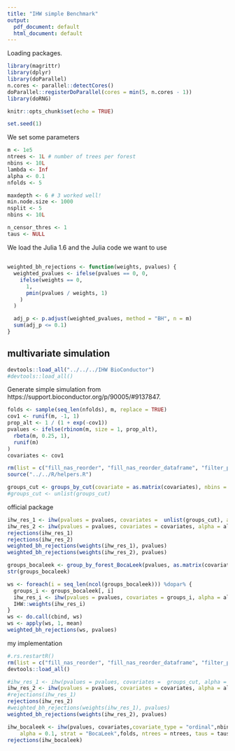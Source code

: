 ```yaml
---
title: "IHW simple Benchmark"
output:
  pdf_document: default
  html_document: default
---
```



Loading packages.
```r
library(magrittr)
library(dplyr)
library(doParallel)
n.cores <- parallel::detectCores()
doParallel::registerDoParallel(cores = min(5, n.cores - 1))
library(doRNG)

knitr::opts_chunk$set(echo = TRUE)

set.seed(1)
```

We set some parameters 

```r
m <- 1e5
ntrees <- 1L # number of trees per forest
nbins <- 10L
lambda <- Inf
alpha <- 0.1
nfolds <- 5

maxdepth <- 6 # 3 worked well!
min.node.size <- 1000
nsplit <- 5
nbins <- 10L

n_censor_thres <- 1
taus <- NULL
```

We load the Julia 1.6 and the Julia code we want to use

##
```r
weighted_bh_rejections <- function(weights, pvalues) {
  weighted_pvalues <- ifelse(pvalues == 0, 0,
    ifelse(weights == 0,
      1,
      pmin(pvalues / weights, 1)
    )
  )

  adj_p <- p.adjust(weighted_pvalues, method = "BH", n = m)
  sum(adj_p <= 0.1)
}
```

## multivariate simulation
```r
devtools::load_all("../../../IHW BioConductor")
#devtools::load_all()
```

Generate simple simulation from https://support.bioconductor.org/p/90005/#9137847. 
```r
folds <- sample(seq_len(nfolds), m, replace = TRUE)
cov1 <- runif(m, -1, 1)
prop_alt <- 1 / (1 + exp(-cov1))
pvalues <- ifelse(rbinom(m, size = 1, prop_alt),
  rbeta(m, 0.25, 1),
  runif(m)
)
covariates <- cov1
```

```r
rm(list = c("fill_nas_reorder", "fill_nas_reorder_dataframe", "filter_pvals_for_optim", "get_bh_threshold", "get_bh_thresholds", "get_wbh_weights", "group_by_forest_BocaLeek", "group_by_forest_BocaLeek2", "group_by_forest_Julia", "group_by_forest_RFCDE", "groups_by_cut", "groups_by_filter", "lsl_pi0_est", "mydiv", "padj_to_threshold", "posteori_regularization"))
source("../../R/helpers.R")
```

```r
groups_cut <- groups_by_cut(covariate = as.matrix(covariates), nbins = 40)
#groups_cut <- unlist(groups_cut)
```

official package 
```r
ihw_res_1 <- ihw(pvalues = pvalues, covariates =  unlist(groups_cut), alpha = alpha, folds = folds, lambda = Inf, covariate_type = "nominal")
ihw_res_2 <- ihw(pvalues = pvalues, covariates = covariates, alpha = alpha, folds = folds, lambda = Inf, covariate_type = "ordinal")
rejections(ihw_res_1)
rejections(ihw_res_2)
weighted_bh_rejections(weights(ihw_res_1), pvalues)
weighted_bh_rejections(weights(ihw_res_2), pvalues)
```
```r
groups_bocaleek <- group_by_forest_BocaLeek(pvalues, as.matrix(covariates), folds, ntrees = ntrees, taus = taus, n_censor_thres = n_censor_thres, maxdepth = maxdepth, min.node.size = min.node.size, nsplit = nsplit)
str(groups_bocaleek)
```

```r
ws <- foreach(i = seq_len(ncol(groups_bocaleek))) %dopar% {
  groups_i <- groups_bocaleek[, i]
  ihw_res_i <- ihw(pvalues = pvalues, covariates = groups_i, alpha = alpha, folds = folds, lambda = lambda, covariate_type = "nominal")
  IHW::weights(ihw_res_i)
}
ws <- do.call(cbind, ws)
ws <- apply(ws, 1, mean)
weighted_bh_rejections(ws, pvalues)
```
my implementation


```r
#.rs.restartR()
rm(list = c("fill_nas_reorder", "fill_nas_reorder_dataframe", "filter_pvals_for_optim", "get_bh_threshold", "get_bh_thresholds", "get_wbh_weights", "group_by_forest_BocaLeek", "group_by_forest_BocaLeek2", "group_by_forest_Julia", "group_by_forest_RFCDE", "groups_by_cut", "groups_by_filter", "lsl_pi0_est", "mydiv", "padj_to_threshold", "posteori_regularization"))
devtools::load_all()
```

```r
#ihw_res_1 <- ihw(pvalues = pvalues, covariates =  groups_cut, alpha = alpha, folds = folds, lambda = Inf, covariate_type = "nominal")
ihw_res_2 <- ihw(pvalues = pvalues, covariates = covariates, alpha = alpha, folds = folds, lambda = Inf, covariate_type = "ordinal")
#rejections(ihw_res_1)
rejections(ihw_res_2)
#weighted_bh_rejections(weights(ihw_res_1), pvalues)
weighted_bh_rejections(weights(ihw_res_2), pvalues)
```

```r
ihw_bocaleek <- ihw(pvalues, covariates,covariate_type = "ordinal",nbins == "auto",
    alpha = 0.1, strat = "BocaLeek",folds, ntrees = ntrees, taus = taus, n_censor_thres = n_censor_thres, maxdepth = maxdepth, min.node.size = min.node.size, nsplit = nsplit, lambda = Inf)
rejections(ihw_bocaleek)
```



